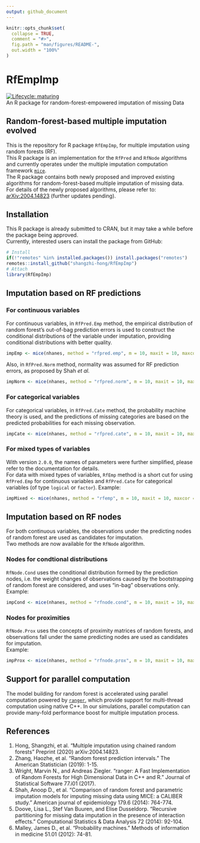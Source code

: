 ```yaml
---
output: github_document
---
```


<!-- README.md is generated from README.Rmd. Please edit that file -->

```r
knitr::opts_chunk$set(
  collapse = TRUE,
  comment = "#>",
  fig.path = "man/figures/README-",
  out.width = "100%"
)
```

# RfEmpImp
[![Lifecycle: maturing](https://img.shields.io/badge/lifecycle-maturing-blue.svg)](https://www.tidyverse.org/lifecycle/#maturing)  
An R package for random-forest-empowered imputation of missing Data

## Random-forest-based multiple imputation evolved
This is the repository for R package `RfEmpImp`, for multiple imputation using
random forests (RF).  
This R package is an implementation for the `RfPred` and `RfNode` algorithms and
currently operates under the multiple imputation computation
framework [`mice`](https://CRAN.R-project.org/package=mice).  
The R package contains both newly proposed and improved existing algorithms for
random-forest-based multiple imputation of missing data.  
For details of the newly proposed algorithms, please refer to:
[arXiv:2004.14823](https://arxiv.org/abs/2004.14823) (further updates pending).


## Installation
This R package is already submitted to CRAN, but it may take a while before the
package being approved.  
Currently, interested users can install the package from GitHub:
``` r
# Install
if(!"remotes" %in% installed.packages()) install.packages("remotes")
remotes::install_github("shangzhi-hong/RfEmpImp")
# Attach
library(RfEmpImp)
```


## Imputation based on RF predictions
### For continuous variables
For continuous variables, in `RfPred.Emp` method, the empirical distribution of
random forest's out-of-bag prediction errors is used to construct the conditional
distributions of the variable under imputation, providing conditional
distributions with better quality.
```r
impEmp <- mice(nhanes, method = "rfpred.emp", m = 10, maxit = 10, maxcor = 1.0)
```
Also, in `RfPred.Norm` method, normality was
assumed for RF prediction errors, as proposed by Shah *et al.*  
```r
impNorm <- mice(nhanes, method = "rfpred.norm", m = 10, maxit = 10, maxcor = 1.0)
```
### For categorical variables
For categorical variables, in `RfPred.Cate` method, the probability machine
theory is used, and the predictions of missing categories are based on the
predicted probabilities for each missing observation.  
```r
impCate <- mice(nhanes, method = "rfpred.cate", m = 10, maxit = 10, maxcor = 1.0)
```
### For mixed types of variables
With version `2.0.0`, the names of parameters were further simplified, please
refer to the documentation for details.  
For data with mixed types of variables, `RfEmp` method is a short cut for
using `RfPred.Emp` for continuous variables and `RfPred.Cate` for categorical
variables (of type `logical` or `factor`).
Example:
```r
impMixed <- mice(nhanes, method = "rfemp", m = 10, maxit = 10, maxcor = 1.0)
```


## Imputation based on RF nodes
For both continuous variables, the observations under the predicting nodes of
random forest are used as candidates for imputation.  
Two methods are now available for the `RfNode` algorithm.

### Nodes for condtional distributions
`RfNode.Cond` uses the conditional distribution formed by the prediction nodes,
i.e. the weight changes of observations caused by the bootstrapping of random
forest are considered, and uses "in-bag" observations only.  
Example:
```r
impCond <- mice(nhanes, method = "rfnode.cond", m = 10, maxit = 10, maxcor = 1.0)
```
### Nodes for proximities
`RfNode.Prox` uses the concepts of proximity matrices of random forests, and
observations fall under the same predicting nodes are used as candidates for
imputation.  
Example:
```r
impProx <- mice(nhanes, method = "rfnode.prox", m = 10, maxit = 10, maxcor = 1.0)
```


## Support for parallel computation
The model building for random forest is accelerated using parallel computation
powered by [`ranger`](https://CRAN.R-project.org/package=ranger), which provide
support for multi-thread computation using native C++.  In our simulations,
parallel computation can provide many-fold performance boost for multiple
imputation process.

## References
1. Hong, Shangzhi, et al. "Multiple imputation using chained random forests"
Preprint (2020) arXiv:2004.14823.
2. Zhang, Haozhe, et al. "Random forest prediction intervals."
The American Statistician (2019): 1-15.
3. Wright, Marvin N., and Andreas Ziegler. "ranger: A Fast Implementation of
Random Forests for High Dimensional Data in C++ and R." Journal of Statistical
Software 77.i01 (2017).
4. Shah, Anoop D., et al. "Comparison of random forest and parametric imputation
models for imputing missing data using MICE: a CALIBER study." American journal
of epidemiology 179.6 (2014): 764-774.
5. Doove, Lisa L., Stef Van Buuren, and Elise Dusseldorp. "Recursive partitioning
for missing data imputation in the presence of interaction effects."
Computational Statistics & Data Analysis 72 (2014): 92-104.
6. Malley, James D., et al. "Probability machines." Methods of information in
medicine 51.01 (2012): 74-81.
